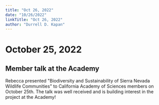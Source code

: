 ```yaml
---
title: "Oct 26, 2022"
date: "10/26/2022"
linkTitle: "Oct 26, 2022"
author: "Durrell D. Kapan"
---
```


# October 25, 2022

<!-- add info here -->

## Member talk at the Academy

Rebecca presented \"Biodiversity and Sustainability of Sierra Nevada Wildlife Communities\" to California Academy of Sciences members on October 25th. The talk was well received and is building interest in the project at the Academy!
